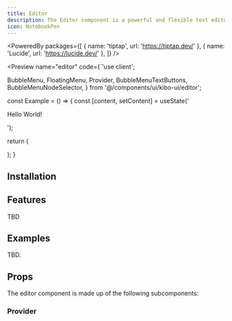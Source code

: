 ```yaml
---
title: Editor
description: The Editor component is a powerful and flexible text editor that allows you to create and edit rich text content.
icon: NotebookPen
---
```



<PoweredBy packages={[
  { name: 'tiptap', url: 'https://tiptap.dev/' },
  { name: 'Lucide', url: 'https://lucide.dev/' },
]} />

<Preview name="editor" code={`'use client';

  BubbleMenu,
  FloatingMenu,
  Provider,
  BubbleMenuTextButtons,
  BubbleMenuNodeSelector,
} from '@/components/ui/kibo-ui/editor';

const Example = () => {
  const [content, setContent] = useState('<p>Hello World!</p>');

  return (
    <div className="bg-secondary flex h-screen w-full items-center justify-center p-8">
      <Provider content={content} className="bg-background rounded-lg border w-full h-full p-4">
        <FloatingMenu />
        <BubbleMenu>
          <BubbleMenuNodeSelector />
          <BubbleMenuTextButtons />
        </BubbleMenu>
      </Provider>
    </div>
  );
}


## Installation

<Installer packageName="editor" />

## Features

TBD

## Examples

TBD.

## Props

The editor component is made up of the following subcomponents:

### Provider

<AutoTypeTable path="node_modules/@repo/editor/index.tsx" name="ProviderProps" />


